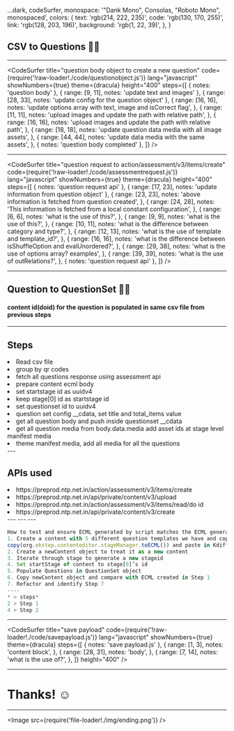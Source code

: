 
  ...dark,
  codeSurfer,
  monospace: '"Dank Mono", Consolas, "Roboto Mono", monospaced',
  colors: {
    text: 'rgb(214, 222, 235)',
    code: 'rgb(130, 170, 255)',
    link: 'rgb(128, 203, 196)',
    background: 'rgb(1, 22, 39)',
  },
}

## CSV to Questions 👋🏼

---

<CodeSurfer
  title="question body object to create a new question"
  code={require('!raw-loader!./code/questionobject.js')}
  lang="javascript"
  showNumbers={true}
  theme={dracula}
  height="400"
  steps={[
    { notes: 'question body' },
    { range: [9, 11], notes: 'update text and images' },
    { range: [28, 33], notes: 'update config for the question object' },
    {
      range: [16, 16],
      notes: 'update options array with text, image and isCorrect flag',
    },
    {
      range: [11, 11],
      notes: 'upload images and update the path with relative path',
    },
    {
      range: [16, 16],
      notes: 'upload images and update the path with relative path',
    },
    {
      range: [18, 18],
      notes: 'update question data media with all image assets',
    },
    {
      range: [44, 44],
      notes: 'update data media with the same assets',
    },
    { notes: 'question body completed' },
  ]}
/>

---

<CodeSurfer
  title="question request to action/assessment/v3/items/create"
  code={require('!raw-loader!./code/assessmentrequest.js')}
  lang="javascript"
  showNumbers={true}
  theme={dracula}
  height="400"
  steps={[
    { notes: 'question request api' },
    { range: [17, 23], notes: 'update information from question object' },
    {
      range: [23, 23],
      notes: 'above information is fetched from question created',
    },
    {
      range: [24, 28],
      notes: 'This information is fetched from a local constant configuration',
    },
    {
      range: [6, 6],
      notes: 'what is the use of this?',
    },
    {
      range: [9, 9],
      notes: 'what is the use of this?',
    },
    {
      range: [10, 11],
      notes: 'what is the difference between category and type?',
    },
    {
      range: [12, 13],
      notes: 'what is the use of template and template_id?',
    },
    {
      range: [16, 16],
      notes:
        'what is the difference between isShuffleOption and evalUnordered?',
    },
    {
      range: [29, 38],
      notes: 'what is the use of options array? examples',
    },
    {
      range: [39, 39],
      notes: 'what is the use of outRelations?',
    },
    { notes: 'question request api' },
  ]}
/>

---

## Question to QuestionSet 👋🏼

#### content id(doid) for the question is populated in same csv file from previous steps

---

## Steps

<Appear>
  <li>Read csv file</li>
  <li>group by qr codes</li>
  <li>fetch all questions response using assessment api</li>
  <li>prepare content ecml body</li>
  <li>set startstage id as uuidv4</li>
  <li>keep stage[0] id as startstage id</li>
  <li>set questionset id to uuidv4</li>
  <li>question set config __cdata, set title and total_items value</li>
  <li>get all question body and push inside questionset __cdata</li>
  <li>
    get all question media from body.data.media add asset ids at stage level
    manifest media
  </li>
  <li>theme manifest media, add all media for all the questions</li>
</Appear>
---

## APIs used

<Appear>
  <li> https://preprod.ntp.net.in/action/assessment/v3/items/create </li>
  <li> https://preprod.ntp.net.in/api/private/content/v3/upload </li>
  <li> https://preprod.ntp.net.in/action/assessment/v3/items/read/do id </li>
  <li> https://preprod.ntp.net.in/api/private/content/v3/create </li>
</Appear>
---
<CodeSurfer
  title="ecml content"
  code={require('!raw-loader!./code/contentTemplate.js')}
  lang="javascript"
  showNumbers={true}
  theme={dracula}
  steps={[
    { notes: 'content template' },
    { range: [45, 48], notes: 'update title and total_items' },
    { range: [55, 56], notes: 'update media array with question media at stage level' },
    { range: [20, 21], notes: 'push asset ids at stage level manifest' },
    { range: [42, 44], notes: 'push questions in questionset data cdata' },
    {
      range: [18, 26],
      notes: 'extract list of assets and populate in manifest media array',
    },
    {
      range: [50, 68],
      notes: 'update cdata and config from questions and popualate in org.ekstep.questionset array',
    },
  ]}
  height="400"
/>
---
<CodeSurfer
  title="content request"
  code={require('!raw-loader!./code/contentbody.js')}
  lang="javascript"
  showNumbers={true}
  theme={dracula}
  steps={[
    { notes: 'content request' },
    { range: [4, 5], notes: 'these need to come from bulk upload format' },
    { range: [6, 13], notes: 'content constant values' },
    { range: [14, 14], notes: 'set the json body' },
  ]}
  height="400"
/>
---

```js Steps
How to test and ensure ECML generated by script matches the ECML generated by ContentEditor:
1. Create a content with 5 different question templates we have and copy the ecml using
copy(org.ekstep.contenteditor.stageManager.toECML()) and paste in Kdiff3
2. Create a newContent object to treat it as a new content
3. Iterate through stage to generate a new stageid
4. Set startStage of content to stage[0]’s id
5. Populate Questions in QuestionSet object
6. Copy newContent object and compare with ECML created in Step 1
7. Refactor and identify Step 7
----
* > steps*
2 > Step 1
4 > Step 2
```

---

<CodeSurfer
  title="save payload"
  code={require('!raw-loader!./code/savepayload.js')}
  lang="javascript"
  showNumbers={true}
  theme={dracula}
  steps={[
    { notes: 'save payload.js' },
    {
      range: [1, 3],
      notes: 'content block',
    },
    {
      range: [28, 31],
      notes: 'body',
    },
    {
      range: [7, 14],
      notes: 'what is the use of?',
    },
  ]}
  height="400"
/>

---

# Thanks! ☺️

---

<Image src={require('file-loader!./img/ending.png')} />
